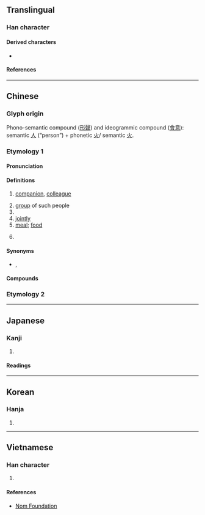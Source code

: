 {{also|夥}}
{{character info}}
==Translingual==

===Han character===
{{Han char|rn=9|rad=人|as=04|sn=6|four=29280|canj=OF|ids=⿰亻火}}

====Derived characters====
* {{l|mul|[[𩶻]]}}

====References====
{{Han ref|kx=0096.121|dkj=00457|dj=0204.090|hdz=10126.030|uh=4F19}}

----

==Chinese==

===Glyph origin===
{{Han etym}}

Phono-semantic compound ([[形聲#Chinese|形聲]]) and ideogrammic compound ([[會意#Chinese|會意]]): semantic [[人#Chinese|人]] (“person”) + phonetic [[火#Chinese|火]]/ semantic [[火#Chinese|火]].

===Etymology 1===
{{zh-forms}}

====Pronunciation====
{{zh-pron
|m=huǒ
|ma=Zh-huǒ.oga
|m-s=ho3
|c=fo2
|h=pfs=
|j=hue2
|md=
|mn=ml:hóⁿ/qz:hér/tp,xm:hé/kh,zz:hóe
|mn_note=hóⁿ - literary; hér/hé/hóe - vernacular
|w=
|mc=y
|oc=y
|cat=n,cl,adv,pn
}}

====Definitions====
{{zh-hanzi}}

# [[companion]], [[colleague]]
#: {{zh-x|伙伴|partner; companion}}
# [[group]] of such people
# {{zh-classifier|[[group]]s of [[people]]}}
# [[jointly]]
# [[meal]]; [[food]]
#: {{zh-syn|伙食}}
# {{surname|zh}}

====Synonyms====
* {{s|group of people}} {{zh-l|幫子}}, {{zh-l|群}}

====Compounds====
{{zh-der|伙食|小伙子|大伙兒|伙伴|家伙|傢伙|幫伙|包伙|合伙|伙房|一伙|伙食費|伙食團|大伙|伙夫|好傢伙|吃飯傢伙|伙同|伙計|團伙|傢伙座兒|吃飯家伙|伙伕|明伙畫供|搭伙|打伙|打中伙|散伙|有把傢伙|煙傢伙|過傢伙|開伙|退伙|鍋伙|好家伙|做伙:chò-hóe}}

===Etymology 2===
{{zh-see|夥}}

{{zh-cat|Intermediate}}

----

==Japanese==

===Kanji===
{{ja-kanji|grade=|rs=人04}}

# {{rfdef|ja|sort=人04}}

====Readings====
{{ja-readings
|on=か
|kun=ひ, ほ
}}

----

==Korean==

===Hanja===
{{ko-hanja|화}}

# {{rfdef|ko|sort=人04}}

----

==Vietnamese==

===Han character===
{{vi-readings|reading=[[loã]], [[hoả]], [[hõa]], [[lỏa]]|rs=人04}}

# {{rfdef|vi|sort=人04}}

====References====
* [http://nomfoundation.org/common/nom_details.php?codepoint=4f19 Nom Foundation]